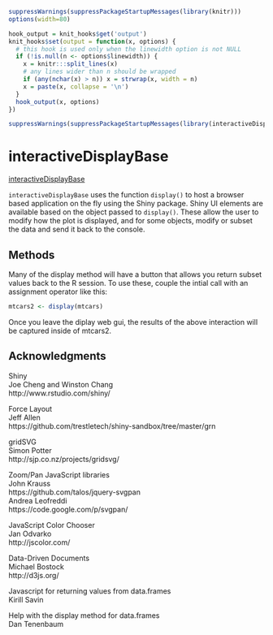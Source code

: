 <!--
%\VignetteEngine{knitr::knitr}
%\VignetteIndexEntry{Using interactiveDisplayBase for Bioconductor object visualization and modification}
-->

```{r setup, echo=FALSE}
suppressWarnings(suppressPackageStartupMessages(library(knitr)))
options(width=80)
```

```{r wrap-hook, echo=FALSE}
hook_output = knit_hooks$get('output')
knit_hooks$set(output = function(x, options) {
  # this hook is used only when the linewidth option is not NULL
  if (!is.null(n <- options$linewidth)) {
    x = knitr:::split_lines(x)
    # any lines wider than n should be wrapped
    if (any(nchar(x) > n)) x = strwrap(x, width = n)
    x = paste(x, collapse = '\n')
  }
  hook_output(x, options)
})
```

```{r interactiveDisplayBase-load, echo=FALSE}
suppressWarnings(suppressPackageStartupMessages(library(interactiveDisplayBase)))
```

# interactiveDisplayBase

[interactiveDisplayBase](http://bioconductor.org/packages/2.13/bioc/html/interactiveDisplayBase.html)

`interactiveDisplayBase` uses the function `display()` to host a browser based 
application on the fly using the Shiny package.  Shiny UI elements are available based on the 
object passed to `display()`.  These allow the user to modify how the plot is 
displayed, and for some objects, modify or subset the data and send it back to 
the console.

## Methods


Many of the display method will have a button that allows you return
subset values back to the R session.  To use these, couple the intial
call with an assignment operator like this:

```{r dataframe_demo, eval=FALSE}
mtcars2 <- display(mtcars)
```

Once you leave the diplay web gui, the results of the above
interaction will be captured inside of mtcars2.


## Acknowledgments

Shiny <br/>
Joe Cheng and Winston Chang <br/>
http://www.rstudio.com/shiny/ <br/>

Force Layout <br/>
Jeff Allen <br/>
https://github.com/trestletech/shiny-sandbox/tree/master/grn <br/>

gridSVG <br/>
Simon Potter <br/>
http://sjp.co.nz/projects/gridsvg/ <br/>

Zoom/Pan JavaScript libraries <br/>
John Krauss <br/>
https://github.com/talos/jquery-svgpan <br/>
Andrea Leofreddi <br/>
https://code.google.com/p/svgpan/ <br/>

JavaScript Color Chooser <br/>
Jan Odvarko <br/>
http://jscolor.com/ <br/>

Data-Driven Documents <br/>
Michael Bostock <br/>
http://d3js.org/ <br/>

Javascript for returning values from data.frames <br/>
Kirill Savin <br/> 

Help with the display method for data.frames <br/>
Dan Tenenbaum <br/>
